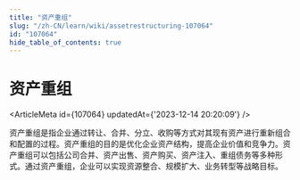 ```yaml
---
title: "资产重组"
slug: "/zh-CN/learn/wiki/assetrestructuring-107064"
id: "107064"
hide_table_of_contents: true
---
```



<Breadcrumbs current="资产重组" />

# 资产重组

<ArticleMeta id={107064} updatedAt={'2023-12-14 20:20:09'} />
<div className='border-solid border-b border-t-0 my-4 border-[var(--ifm-color-gray-300)]' />

资产重组是指企业通过转让、合并、分立、收购等方式对其现有资产进行重新组合和配置的过程。资产重组的目的是优化企业资产结构，提高企业价值和竞争力。资产重组可以包括公司合并、资产出售、资产购买、资产注入、重组债务等多种形式。通过资产重组，企业可以实现资源整合、规模扩大、业务转型等战略目标。
